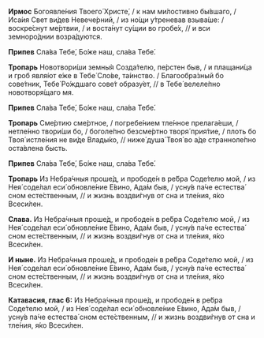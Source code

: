**Ирмос** Богоявле́ния Твоего́ Христе́, / к нам ми́лостивно бы́вшаго, / Иса́ия Свет ви́дев Невече́рний, / из но́щи у́треневав взыва́ше: / воскре́снут ме́ртвии, / и воста́нут су́щии во гробе́х, // и вси земноро́днии возра́дуются.

**Припев** Сла́ва	Тебе́, Бо́же наш, сла́ва Тебе́.

**Тропарь** Новотвори́ши земны́я Созда́телю, пе́рстен быв, / и плащани́ца и гроб явля́ют е́же в Тебе́ Сло́ве, та́инство. / Благообра́зный бо сове́тник, Тебе́ Ро́ждшаго сове́т образу́ет, // в Тебе́ велеле́пно новотворя́щаго мя.

**Припев** Сла́ва	Тебе́, Бо́же наш, сла́ва Тебе́.

**Тропарь** Сме́ртию сме́ртное, / погребе́нием тле́нное прелага́еши, / нетле́нно твори́ши бо, / боголе́пно безсме́ртно творя́ прия́тие, / плоть бо Твоя́ истле́ния не ви́де Влады́ко, // ниже́ душа́ Твоя́ во а́де странноле́пно оста́влена бысть.

**Припев** Сла́ва	Тебе́, Бо́же наш, сла́ва Тебе́.

**Тропарь** Из Небра́чныя проше́д, и прободе́н в ре́бра Соде́телю мой, / из Нея́ соде́лал еси́ обновле́ние Е́вино, Ада́м быв, / усну́в па́че естества́ сном есте́ственным, // и жизнь воздви́гнув от сна и тле́ния, я́ко Всеси́лен.

**Слава.** Из Небра́чныя проше́д, и прободе́н в ре́бра Соде́телю мой, / из Нея́ соде́лал еси́ обновле́ние Е́вино, Ада́м быв, / усну́в па́че естества́ сном есте́ственным, // и жизнь воздви́гнув от сна и тле́ния, я́ко Всеси́лен.

**И ныне.** Из Небра́чныя проше́д, и прободе́н в ре́бра Соде́телю мой, / из Нея́ соде́лал еси́ обновле́ние Е́вино, Ада́м быв, / усну́в па́че естества́ сном есте́ственным, // и жизнь воздви́гнув от сна и тле́ния, я́ко Всеси́лен.

**Катавасия, глас 6:** Из Небра́чныя проше́д, и прободе́н в ре́бра Соде́телю мой, / из Нея́ соде́лал еси́ обновле́ние Е́вино, Ада́м быв, / усну́в па́че естества́ сном есте́ственным, // и жизнь воздви́гнув от сна и тле́ния, я́ко Всеси́лен.
